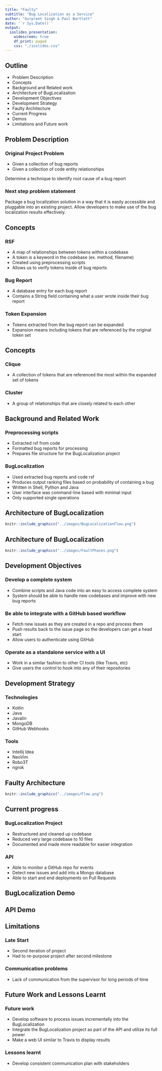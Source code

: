 ```yaml
---
title: "Faulty"
subtitle: "Bug Localization as a Service"
author: "Gurpreet Singh & Paul Bartlett"
date: '`r Sys.Date()`'
output:
  ioslides_presentation:
    widescreen: true
    df_print: paged
    css: "./ioslides.css"
---
```


## Outline
- Problem Description
- Concepts
- Background and Related work
- Architecture of BugLocalization
- Development Objectives
- Development Strategy
- Faulty Architecture
- Current Progress
- Demos
- Limitations and Future work

## Problem Description

### Original Project Problem
- Given a collection of bug reports 
- Given a collection of code entity relationships

Determine a technique to identify root cause of a bug report

### Next step problem statement

Package a bug localization solution in a way that it is easily accessible
and pluggable into an existing project. 
Allow developers to make use of the bug localization results effectively.

## Concepts {.smaller}

### RSF
- A map of relationships between tokens within a codebase
- A token is a keyword in the codebase (ex. method, filename)
- Created using preprocessing scripts
- Allows us to verify tokens inside of bug reports

### Bug Report
- A database entry for each bug report
- Contains a String field containing what a user wrote inside their bug report

### Token Expansion
- Tokens extracted from the bug report can be expanded
- Expansion means including tokens that are referenced by the original token set 

## Concepts {.smaller}

### Clique
- A collection of tokens that are referenced the most within the expanded set of tokens

### Cluster
- A group of relationships that are closely related to each other

## Background and Related Work

### Preprocessing scripts
- Extracted rsf from code 
- Formatted bug reports for processing 
- Prepares file structure for the BugLocalization project

### BugLocalization
- Used extracted bug reports and code rsf
- Produces output ranking files based on probability of containing a bug
- Written in Shell, Python and Java
- User interface was command-line based with minimal input
- Only supported single operations

## Architecture of BugLocalization {.smaller}
```r
knitr::include_graphics("../images/BugLocalizationFlow.png")
```

## Architecture of BugLocalization {.smaller}
```r
knitr::include_graphics("../images/FaultPhases.png")
```

## Development Objectives {.smaller}

### Develop a complete system
- Combine scripts and Java code into an easy to access complete system
- System should be able to handle new codebases and improve with new bug reports

### Be able to integrate with a GitHub based workflow
- Fetch new issues as they are created in a repo and process them
- Push results back to the issue page so the developers can get a head start
- Allow users to authenticate using GitHub

### Operate as a standalone service with a UI
- Work in a similar fashion to other CI tools (like Travis, etc)
- Give users the control to hook into any of their repositories 

## Development Strategy {.smaller}

### Technologies
- Kotlin
- Java
- Javalin
- MongoDB
- GitHub Webhooks

### Tools
- Intellij Idea
- NeoVim
- Robo3T
- ngrok

## Faulty Architecture {.smaller}

```r
knitr::include_graphics("../images/Flow.png")
```

## Current progress {.smaller}

### BugLocalization Project
- Restructured and cleaned up codebase
- Reduced very large codebase to 10 files 
- Documented and made more readable for easier integration 

### API
- Able to monitor a GitHub repo for events
- Detect new issues and add into a Mongo database
- Able to start and end deployments on Pull Requests

## BugLocalization Demo

## API Demo

## Limitations

### Late Start
- Second iteration of project
- Had to re-purpose project after second milestone

### Communication problems 
- Lack of communication from the supervisor for long periods of time

## Future Work and Lessons Learnt

### Future work
- Develop software to process issues incrementally into the BugLocalization
- Integrate the BugLocalization project as part of the API and utilize its full power
- Make a web UI similar to Travis to display results 

### Lessons learnt
- Develop consistent communication plan with stakeholders
